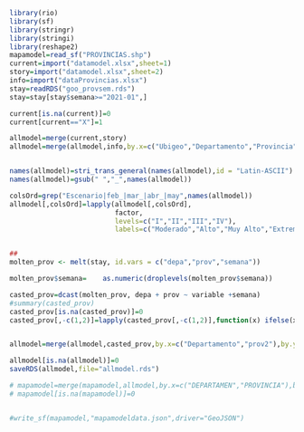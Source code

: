 

```r
library(rio)
library(sf)
library(stringr)
library(stringi)
library(reshape2)
mapamodel=read_sf("PROVINCIAS.shp")
current=import("datamodel.xlsx",sheet=1)
story=import("datamodel.xlsx",sheet=2)
info=import("dataProvincias.xlsx")
stay=readRDS("goo_provsem.rds")
stay=stay[stay$semana>="2021-01",]

current[is.na(current)]=0
current[current=="X"]=1

allmodel=merge(current,story)
allmodel=merge(allmodel,info,by.x=c("Ubigeo","Departamento","Provincia"),by.y=c("ubigeo_model","depa","prov"))


names(allmodel)=stri_trans_general(names(allmodel),id = "Latin-ASCII")
names(allmodel)=gsub(" ","_",names(allmodel))

colsOrd=grep("Escenario|feb_|mar_|abr_|may",names(allmodel))
allmodel[,colsOrd]=lapply(allmodel[,colsOrd],
                          factor,
                          levels=c("I","II","III","IV"),
                          labels=c("Moderado","Alto","Muy Alto","Extremo"),ordered = T)


##
molten_prov <- melt(stay, id.vars = c("depa","prov","semana"))

molten_prov$semana=    as.numeric(droplevels(molten_prov$semana))

casted_prov=dcast(molten_prov, depa + prov ~ variable +semana)
#summary(casted_prov)
casted_prov[is.na(casted_prov)]=0
casted_prov[,-c(1,2)]=lapply(casted_prov[,-c(1,2)],function(x) ifelse(x>=25,1,0))


allmodel=merge(allmodel,casted_prov,by.x=c("Departamento","prov2"),by.y=c("depa","prov"),all.x = T)

allmodel[is.na(allmodel)]=0
saveRDS(allmodel,file="allmodel.rds")

# mapamodel=merge(mapamodel,allmodel,by.x=c("DEPARTAMEN","PROVINCIA"),by.y=c("Departamento","prov2"),all.x=T)
# mapamodel[is.na(mapamodel)]=0


#write_sf(mapamodel,"mapamodeldata.json",driver="GeoJSON")

```
```r

```

